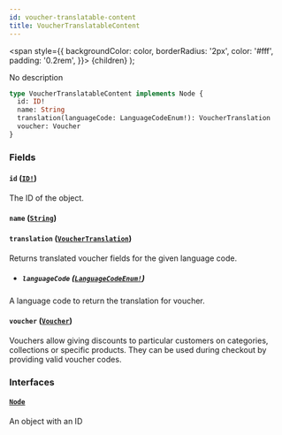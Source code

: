```yaml
---
id: voucher-translatable-content
title: VoucherTranslatableContent
---
```


<span
style={{
      backgroundColor: color,
      borderRadius: '2px',
      color: '#fff',
      padding: '0.2rem',
    }}>
{children}
</span>
);

No description

```graphql
type VoucherTranslatableContent implements Node {
  id: ID!
  name: String
  translation(languageCode: LanguageCodeEnum!): VoucherTranslation
  voucher: Voucher
}
```

### Fields

#### `id` ([`ID!`](/api-reference/scalars/id.mdx))

The ID of the object.

#### `name` ([`String`](/api-reference/scalars/string.mdx))

#### `translation` ([`VoucherTranslation`](/api-reference/objects/voucher-translation.mdx))

Returns translated voucher fields for the given language code.

- ##### `languageCode` ([`LanguageCodeEnum!`](/api-reference/enums/language-code-enum.mdx))

A language code to return the translation for voucher.

#### `voucher` ([`Voucher`](/api-reference/objects/voucher.mdx))

Vouchers allow giving discounts to particular customers on categories, collections or specific products. They can be used during checkout by providing valid voucher codes.

### Interfaces

#### [`Node`](/api-reference/interfaces/node.mdx)

An object with an ID
